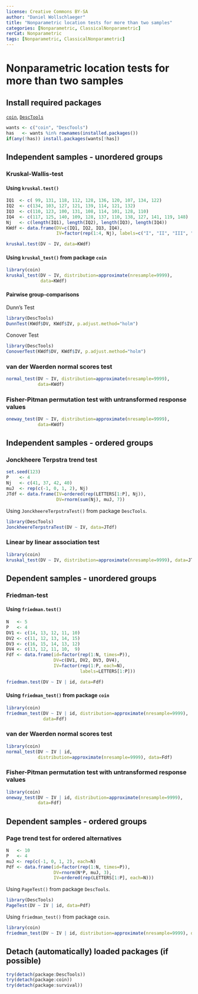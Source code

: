 ---
license: Creative Commons BY-SA
author: "Daniel Wollschlaeger"
title: "Nonparametric location tests for more than two samples"
categories: [Nonparametric, ClassicalNonparametric]
rerCat: Nonparametric
tags: [Nonparametric, ClassicalNonparametric]
---

Nonparametric location tests for more than two samples
=========================

Install required packages
-------------------------

[`coin`](https://cran.r-project.org/package=coin), [`DescTools`](https://cran.r-project.org/package=DescTools)

```{r}
wants <- c("coin", "DescTools")
has   <- wants %in% rownames(installed.packages())
if(any(!has)) install.packages(wants[!has])
```

Independent samples - unordered groups
-------------------------

### Kruskal-Wallis-test

#### Using `kruskal.test()`

```{r}
IQ1  <- c( 99, 131, 118, 112, 128, 136, 120, 107, 134, 122)
IQ2  <- c(134, 103, 127, 121, 139, 114, 121, 132)
IQ3  <- c(110, 123, 100, 131, 108, 114, 101, 128, 110)
IQ4  <- c(117, 125, 140, 109, 128, 137, 110, 138, 127, 141, 119, 148)
Nj   <- c(length(IQ1), length(IQ2), length(IQ3), length(IQ4))
KWdf <- data.frame(DV=c(IQ1, IQ2, IQ3, IQ4),
                   IV=factor(rep(1:4, Nj), labels=c("I", "II", "III", "IV")))
```

```{r}
kruskal.test(DV ~ IV, data=KWdf)
```

#### Using `kruskal_test()` from package `coin`

```{r}
library(coin)
kruskal_test(DV ~ IV, distribution=approximate(nresample=9999),
             data=KWdf)
```

#### Pairwise group-comparisons

Dunn's Test

```{r}
library(DescTools)
DunnTest(KWdf$DV, KWdf$IV, p.adjust.method="holm")
```

Conover Test

```{r}
library(DescTools)
ConoverTest(KWdf$DV, KWdf$IV, p.adjust.method="holm")
```

### van der Waerden normal scores test

```{r}
normal_test(DV ~ IV, distribution=approximate(nresample=9999),
            data=KWdf)
```

### Fisher-Pitman permutation test with untransformed response values

```{r}
oneway_test(DV ~ IV, distribution=approximate(nresample=9999),
            data=KWdf)
```

Independent samples - ordered groups
------------------------------------

### Jonckheere Terpstra trend test

```{r}
set.seed(123)
P    <- 4
Nj   <- c(41, 37, 42, 40)
muJ  <- rep(c(-1, 0, 1, 2), Nj)
JTdf <- data.frame(IV=ordered(rep(LETTERS[1:P], Nj)),
                   DV=rnorm(sum(Nj), muJ, 7))
```

Using `JonckheereTerpstraTest()` from package `DescTools`.

```{r}
library(DescTools)
JonckheereTerpstraTest(DV ~ IV, data=JTdf)
```

### Linear by linear association test


```{r}
library(coin)
kruskal_test(DV ~ IV, distribution=approximate(nresample=9999), data=JTdf)
```

Dependent samples - unordered groups
-------------------------

### Friedman-test

#### Using `friedman.test()`

```{r}
N   <- 5
P   <- 4
DV1 <- c(14, 13, 12, 11, 10)
DV2 <- c(11, 12, 13, 14, 15)
DV3 <- c(16, 15, 14, 13, 12)
DV4 <- c(13, 12, 11, 10,  9)
Fdf <- data.frame(id=factor(rep(1:N, times=P)),
                  DV=c(DV1, DV2, DV3, DV4),
                  IV=factor(rep(1:P, each=N),
                            labels=LETTERS[1:P]))
```

```{r}
friedman.test(DV ~ IV | id, data=Fdf)
```

#### Using `friedman_test()` from package `coin`

```{r}
library(coin)
friedman_test(DV ~ IV | id, distribution=approximate(nresample=9999),
              data=Fdf)
```

### van der Waerden normal scores test

```{r}
library(coin)
normal_test(DV ~ IV | id,
            distribution=approximate(nresample=9999), data=Fdf)
```

### Fisher-Pitman permutation test with untransformed response values

```{r}
library(coin)
oneway_test(DV ~ IV | id, distribution=approximate(nresample=9999),
            data=Fdf)
```

Dependent samples - ordered groups
-------------------------

### Page trend test for ordered alternatives

```{r}
N   <- 10
P   <- 4
muJ <- rep(c(-1, 0, 1, 2), each=N)
Pdf <- data.frame(id=factor(rep(1:N, times=P)),
                  DV=rnorm(N*P, muJ, 3),
                  IV=ordered(rep(LETTERS[1:P], each=N)))
```

Using `PageTest()` from package `DescTools`.

```{r}
library(DescTools)
PageTest(DV ~ IV | id, data=Pdf)
```

Using `friedman_test()` from package `coin`.

```{r}
library(coin)
friedman_test(DV ~ IV | id, distribution=approximate(nresample=9999), data=Pdf)
```

Detach (automatically) loaded packages (if possible)
-------------------------

```{r}
try(detach(package:DescTools))
try(detach(package:coin))
try(detach(package:survival))
```
